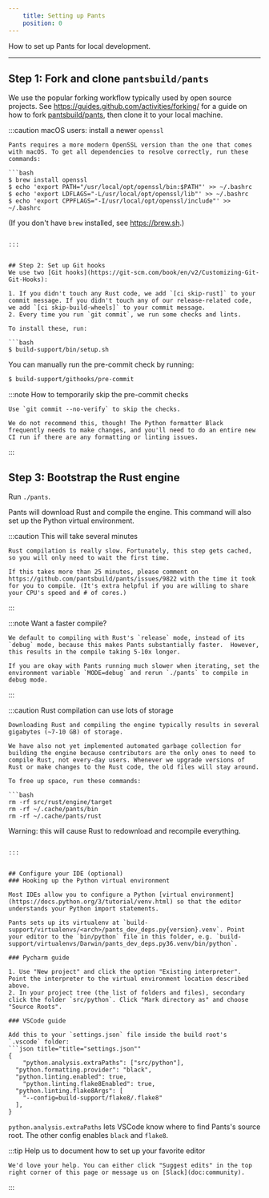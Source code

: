 ```yaml
---
    title: Setting up Pants
    position: 0
---
```



How to set up Pants for local development.

---

## Step 1: Fork and clone `pantsbuild/pants`

We use the popular forking workflow typically used by open source projects. See https://guides.github.com/activities/forking/ for a guide on how to fork [pantsbuild/pants](https://github.com/pantsbuild/pants), then clone it to your local machine.

:::caution macOS users: install a newer `openssl`

````
Pants requires a more modern OpenSSL version than the one that comes with macOS. To get all dependencies to resolve correctly, run these commands:

```bash
$ brew install openssl
$ echo 'export PATH="/usr/local/opt/openssl/bin:$PATH"' >> ~/.bashrc
$ echo 'export LDFLAGS="-L/usr/local/opt/openssl/lib"' >> ~/.bashrc
$ echo 'export CPPFLAGS="-I/usr/local/opt/openssl/include"' >> ~/.bashrc
````

(If you don't have `brew` installed, see https://brew.sh.)

````

:::


## Step 2: Set up Git hooks
We use two [Git hooks](https://git-scm.com/book/en/v2/Customizing-Git-Git-Hooks):

1. If you didn't touch any Rust code, we add `[ci skip-rust]` to your commit message. If you didn't touch any of our release-related code, we add `[ci skip-build-wheels]` to your commit message.
2. Every time you run `git commit`, we run some checks and lints.

To install these, run:

```bash
$ build-support/bin/setup.sh
````

You can manually run the pre-commit check by running:

```bash
$ build-support/githooks/pre-commit
```

:::note How to temporarily skip the pre-commit checks

```
Use `git commit --no-verify` to skip the checks.

We do not recommend this, though! The Python formatter Black frequently needs to make changes, and you'll need to do an entire new CI run if there are any formatting or linting issues.

```

:::

## Step 3: Bootstrap the Rust engine

Run `./pants`.

Pants will download Rust and compile the engine. This command will also set up the Python virtual environment.

:::caution This will take several minutes

```
Rust compilation is really slow. Fortunately, this step gets cached, so you will only need to wait the first time.

If this takes more than 25 minutes, please comment on https://github.com/pantsbuild/pants/issues/9822 with the time it took for you to compile. (It's extra helpful if you are willing to share your CPU's speed and # of cores.)

```

:::

:::note Want a faster compile?

```
We default to compiling with Rust's `release` mode, instead of its `debug` mode, because this makes Pants substantially faster.  However, this results in the compile taking 5-10x longer.

If you are okay with Pants running much slower when iterating, set the environment variable `MODE=debug` and rerun `./pants` to compile in debug mode.

```

:::

:::caution Rust compilation can use lots of storage

````
Downloading Rust and compiling the engine typically results in several gigabytes (~7-10 GB) of storage.

We have also not yet implemented automated garbage collection for building the engine because contributors are the only ones to need to compile Rust, not every-day users. Whenever we upgrade versions of Rust or make changes to the Rust code, the old files will stay around.

To free up space, run these commands:

```bash
rm -rf src/rust/engine/target
rm -rf ~/.cache/pants/bin
rm -rf ~/.cache/pants/rust
````

Warning: this will cause Rust to redownload and recompile everything.

````

:::


## Configure your IDE (optional)
### Hooking up the Python virtual environment

Most IDEs allow you to configure a Python [virtual environment](https://docs.python.org/3/tutorial/venv.html) so that the editor understands your Python import statements.

Pants sets up its virtualenv at `build-support/virtualenvs/<arch>/pants_dev_deps.py{version}.venv`. Point your editor to the `bin/python` file in this folder, e.g. `build-support/virtualenvs/Darwin/pants_dev_deps.py36.venv/bin/python`.

### Pycharm guide

1. Use "New project" and click the option "Existing interpreter". Point the interpreter to the virtual environment location described above.
2. In your project tree (the list of folders and files), secondary click the folder `src/python`. Click "Mark directory as" and choose "Source Roots".

### VSCode guide

Add this to your `settings.json` file inside the build root's `.vscode` folder:
```json title="title="settings.json""
{
	"python.analysis.extraPaths": ["src/python"],
  "python.formatting.provider": "black",
  "python.linting.enabled": true,
	"python.linting.flake8Enabled": true,
  "python.linting.flake8Args": [
  	"--config=build-support/flake8/.flake8"
  ],
}
````

`python.analysis.extraPaths` lets VSCode know where to find Pants's source root. The other config enables `black` and `flake8`.

:::tip Help us to document how to set up your favorite editor

```
We'd love your help. You can either click "Suggest edits" in the top right corner of this page or message us on [Slack](doc:community).

```

:::
